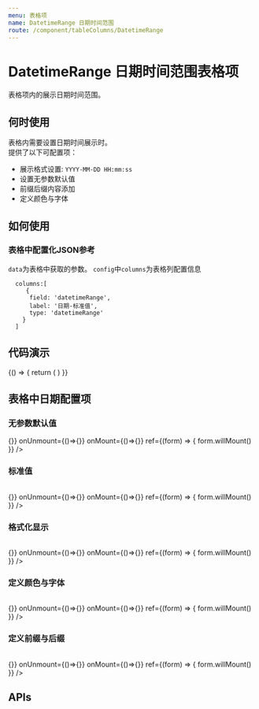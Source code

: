 ```yaml
---
menu: 表格项
name: DatetimeRange 日期时间范围
route: /component/tableColumns/DatetimeRange
---
```



# DatetimeRange 日期时间范围表格项

表格项内的展示日期时间范围。

## 何时使用
表格内需要设置日期时间展示时。<br/>
提供了以下可配置项：
- 展示格式设置: `YYYY-MM-DD HH:mm:ss`
- 设置无参数默认值
- 前缀后缀内容添加
- 定义颜色与字体

## 如何使用
### 表格中配置化JSON参考
`data`为表格中获取的参数。 `config`中`columns`为表格列配置信息
```
  columns:[
     {
      field: 'datetimeRange',
      label: '日期-标准值',
      type: 'datetimeRange'
    }
  ]
```

## 代码演示

<Playground>
  {() => {
    return (
      <DatetimeRange
        value={['2020','2021']}
        format={"YYYY"}
      />
    )
  }}
</Playground>


## 表格中日期配置项

### 无参数默认值
<Playground>
  <Table
    data={
        {
        0:[{ }]
        }
      }
    config={
      {
        primary: 'index',
        columns:[
          {
            field: 'datetimeRange',
            label: '日期-无参数默认值',
            type: 'datetimeRange',
            defaultValue: '暂无数据'
          }
        ]
      }
    }
    step={0}
    onSubmit={()=>{}}
    onUnmount={()=>{}}
    onMount={()=>{}}
    ref={(form) => {
      form.willMount()
    }}
  />
</Playground>

### 标准值
<Playground>
  <Table
    data={
        {
        0:[{ datetimeRange: [new Date(),'2020'] }]
        }
      }
    config={
      {
        primary: 'index',
        columns:[
          {
            field: 'datetimeRange',
            label: '日期-标准值',
            type: 'datetimeRange'
          }
        ]
      }
    }
    step={0}
    onSubmit={()=>{}}
    onUnmount={()=>{}}
    onMount={()=>{}}
    ref={(form) => {
      form.willMount()
    }}
  />
</Playground>

### 格式化显示
<Playground>
  <Table
    data={
        {
        0:[{ datetimeRange: [new Date(),'2020'] }]
        }
      }
    config={
      {
        primary: 'index',
        columns:[
          {
            field: 'datetimeRange',
            label: '日期-格式化',
            type: 'datetimeRange',
            format: "YYYY年MM月"
          }
        ]
      }
    }
    step={0}
    onSubmit={()=>{}}
    onUnmount={()=>{}}
    onMount={()=>{}}
    ref={(form) => {
      form.willMount()
    }}
  />
</Playground>

### 定义颜色与字体
<Playground>
  <Table
    data={
        {
        0:[{ datetimeRange: [new Date(),'2020'] }]
        }
      }
    config={
      {
        primary: 'index',
        columns:[
          {
            field: 'datetimeRange',
            label: '日期-定义颜色与字体',
            type: 'datetimeRange',
            format: "YYYY-MM",
            style: {
              color: "green",
              fontSize: 16
            }
          }
        ]
      }
    }
    step={0}
    onSubmit={()=>{}}
    onUnmount={()=>{}}
    onMount={()=>{}}
    ref={(form) => {
      form.willMount()
    }}
  />
</Playground>

### 定义前缀与后缀
<Playground>
  <Table
    data={
        {
        0:[{ datetimeRange: [new Date(),'2020'] }]
        }
      }
    config={
      {
        primary: 'index',
        columns:[
          {
            field: 'datetimeRange',
            label: '日期-定义前缀与后缀',
            type: 'datetimeRange',
            defaultValue: '暂无数据',
            style: {
              prefix: '开始：',
              postfix: 'end'
            }
          }
        ]
      }
    }
    step={0}
    onSubmit={()=>{}}
    onUnmount={()=>{}}
    onMount={()=>{}}
    ref={(form) => {
      form.willMount()
    }}
  />
</Playground>

## APIs
 <Props of={PropsType} />